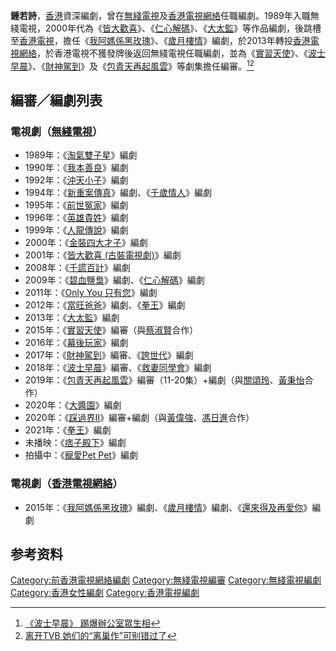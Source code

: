 '''鍾若詩'''，[[香港|香港]]資深編劇，曾在[[無綫電視|無綫電視]]及[[香港電視網絡|香港電視網絡]]任職編劇。1989年入職無綫電視，2000年代為《[[皆大歡喜_(古裝電視劇)|皆大歡喜]]》、《[[仁心解碼|仁心解碼]]》、《[[大太監|大太監]]》等作品編劇，後跳槽至[[香港電視網絡|香港電視]]，擔任《[[我阿媽係黑玫瑰|我阿媽係黑玫瑰]]》、《[[歲月樓情|歲月樓情]]》編劇，於2013年轉投[[香港電視網絡|香港電視網絡]]，於香港電視不獲發牌後返回無綫電視任職編劇，並為《[[實習天使|實習天使]]》、《[[波士早晨|波士早晨]]》、《[[財神駕到|財神駕到]]》及《[[包青天再起風雲|包青天再起風雲]]》等劇集擔任編審。<ref>[https://skypost.ulifestyle.com.hk/article/2008066/   《波士早晨》 踢爆辦公室眾生相]</ref><ref>[http://ent.people.com.cn/n1/2018/0129/c1012-29792076.html   离开TVB 她们的“离巢作”可别错过了]</ref>

==編審／編劇列表==
===電視劇（[[無綫電視|無綫電視]]）===
*1989年：《[[淘氣雙子星|淘氣雙子星]]》編劇
*1990年：《[[我本善良|我本善良]]》編劇
*1992年：《[[沖天小子|沖天小子]]》編劇
*1994年：《[[新重案傳真|新重案傳真]]》編劇、《[[千歲情人|千歲情人]]》編劇
*1995年：《[[前世冤家|前世冤家]]》編劇
*1996年：《[[英雄貴姓|英雄貴姓]]》編劇
*1999年：《[[人龍傳說|人龍傳說]]》編劇
*2000年：《[[金裝四大才子|金裝四大才子]]》編劇
*2001年：《[[皆大歡喜_(古裝電視劇)|皆大歡喜 (古裝電視劇)]]》編劇
*2008年：《[[千謊百計|千謊百計]]》編劇
*2009年：《[[碧血鹽梟|碧血鹽梟]]》編劇、《[[仁心解碼|仁心解碼]]》編劇
*2011年：《[[Only_You_只有您|Only You 只有您]]》編劇
*2012年：《[[當旺爸爸|當旺爸爸]]》編劇、《[[拳王_(2012年電視劇)|拳王]]》編劇
*2013年：《[[大太監|大太監]]》編劇
*2015年：《[[實習天使|實習天使]]》編審（與[[蔡淑賢|蔡淑賢]]合作）
*2016年：《[[幕後玩家|幕後玩家]]》編劇
*2017年：《[[財神駕到|財神駕到]]》編審、《[[誇世代|誇世代]]》編劇
*2018年：《[[波士早晨|波士早晨]]》編審、《[[救妻同學會|救妻同學會]]》編劇
*2019年：《[[包青天再起風雲|包青天再起風雲]]》編審（11-20集）+編劇（與[[關頌玲|關頌玲]]、[[黃秉怡|黃秉怡]]合作）
*2020年：《[[大醬園|大醬園]]》編劇
*2020年：《[[踩過界II|踩過界II]]》編審+編劇（與[[黃偉強|黃偉強]]、[[馮日進|馮日進]]合作）
*2021年：《[[拳王_(2021年電視劇)|拳王]]》編劇
*未播映：《[[痞子殿下|痞子殿下]]》編劇
*拍攝中：《[[寵愛Pet_Pet|寵愛Pet Pet]]》編劇

===電視劇（[[香港電視網絡|香港電視網絡]]）===
*2015年：《[[我阿媽係黑玫瑰|我阿媽係黑玫瑰]]》編劇、《[[歲月樓情|歲月樓情]]》編劇、《[[還來得及再愛你|還來得及再愛你]]》編劇

==参考资料==
{{reflist}}
{{HK-enter-bio-stub}}
{{無綫電視劇集編審}}
[[Category:前香港電視網絡編劇|Category:前香港電視網絡編劇]]
[[Category:無綫電視編審|Category:無綫電視編審]]
[[Category:無綫電視編劇|Category:無綫電視編劇]]
[[Category:香港女性編劇|Category:香港女性編劇]]
[[Category:香港電視編劇|Category:香港電視編劇]]